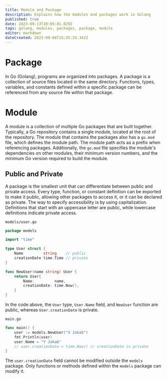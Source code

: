 ```yaml
---
title: Module and Package
description: Explains how the modules and packages work in Golang
published: true
date: 2023-09-13T10:05:01.029Z
tags: golang, modules, packages, package, module
editor: markdown
dateCreated: 2023-09-04T15:35:33.342Z
---
```


# Package
In Go (Golang), programs are organized into packages. A package is a collection of source files located in the same directory. Functions, types, variables, and constants defined within a specific package can be referenced from any source file within that package.

# Module

A module is a collection of multiple Go packages that are built together. Typically, a Go repository contains a single module, located at the root of the repository. The module that contains the packages also has a `go.mod` file, which defines the module path. The module path acts as a prefix when referencing packages. Additionally, the `go.mod` file specifies the module's dependencies on other modules, their minimum version numbers, and the minimum Go version required to build the module.

## Public and Private
A package is the smallest unit that can differentiate between public and private access. Every type, function, or constant definition can be exported to make it public, allowing other packages to access it, or it can be declared as private. The way to specify accessibility is by using capitalization. Definitions that start with an uppercase letter are public, while lowercase definitions indicate private access.

`models/user.go`
```go copy
package models

import "time"

type User struct {
	Name         string    // public
	creationDate time.Time // private
}

func NewUser(name string) User {
	return User{
		Name:         name,
		creationDate: time.Now(),
	}
}
```

In the code above, the `User` type, `User.Name` field, and `NewUser` function are public, whereas `User.creationDate` is private.

`main.go`
```go copy
func main() {
	user := models.NewUser("X Jakab")
	fmt.Println(user)
	user.Name = "Y Jakab"
	// user.creationDate = time.Now() // creationDate is private
}
```

The `user.creationDate` field cannot be modified outside the `models` package. Only functions or methods defined within the `models` package can modify it.